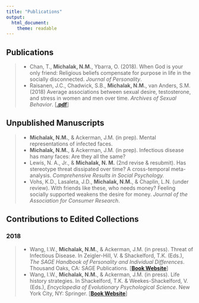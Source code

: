 ```yaml
---
title: "Publications"
output: 
  html_document: 
    theme: readable
---
```


## Publications
> * Chan, T., **Michalak, N.M.**, Ybarra, O. (2018). When God is your only friend: Religious beliefs compensate for purpose in life in the socially disconnected. *Journal of Personality*.
> * Raisanen, J.C., Chadwick, S.B., **Michalak, N.M.**, van Anders, S.M. (2018) Average associations between sexual desire, testosterone, and stress in women and men over time. *Archives of Sexual Behavior*. [[**.pdf**](https://github.com/nmmichalak/nicholas_michalak/raw/master/publications/2018/Raisanen_Chadwick_Michalak_vanAnders_2018_archives_of_sexual_behavior.pdf)]

## Unpublished Manuscripts
> * **Michalak, N.M.**, & Ackerman, J.M. (in prep). Mental representations of infected faces.
> * **Michalak, N.M.**, & Ackerman, J.M. (in prep). Infectious disease has many faces: Are they all the same?
> * Lewis, N. A., Jr., & **Michalak, N. M.** (2nd revise & resubmit). Has stereotype threat dissipated over time? A cross-temporal meta-analysis. *Comprehensive Results in Social Psychology.*
> * Vohs, K.D., Lasaleta, J.D., **Michalak, N.M.**, & Chaplin, L.N. (under review). With friends like these, who needs money? Feeling socially supported weakens the desire for money. *Journal of the Association for Consumer Research*.

## Contributions to Edited Collections

### 2018
> * Wang, I.W., **Michalak, N.M.**, & Ackerman, J.M. (in press). Threat of Infectious Disease. In Zeigler-Hill, V. & Shackelford, T.K. (Eds.), *The SAGE Handbook of Personality and Individual Differences*. Thousand Oaks, CA: SAGE Publications. [[**Book Website**](https://us.sagepub.com/en-us/nam/the-sage-handbook-of-personality-and-individual-differences/book249310)]
> * Wang, I.W., **Michalak, N.M.**, & Ackerman, J.M. (in press). Life history strategies. In Shackelford, T.K. & Weekes-Shackelford, V. (Eds.), *Encyclopedia of Evolutionary Psychological Science*. New York City, NY: Springer. [[**Book Website**](https://link.springer.com/referenceworkentry/10.1007/978-3-319-16999-6**1926-1)]